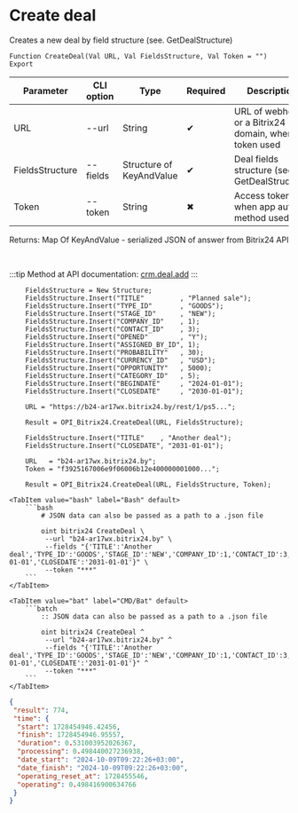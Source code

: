 ﻿---
sidebar_position: 1
---


# Create deal
 Creates a new deal by field structure (see. GetDealStructure)



`Function CreateDeal(Val URL, Val FieldsStructure, Val Token = "") Export`

  | Parameter | CLI option | Type | Required | Description |
  |-|-|-|-|-|
  | URL | --url | String | &#x2714; | URL of webhook or a Bitrix24 domain, when token used |
  | FieldsStructure | --fields | Structure of KeyAndValue | &#x2714; | Deal fields structure (see. GetDealStructure) |
  | Token | --token | String | &#x2716; | Access token, when app auth method used |

  
  Returns:  Map Of KeyAndValue - serialized JSON of answer from Bitrix24 API

<br/>

:::tip
Method at API documentation: [crm.deal.add](https://dev.1c-bitrix.ru/rest_help/crm/cdeals/crm_deal_add.php)
:::
<br/>


```bsl title="1C:Enterprise/OneScript code example"
    FieldsStructure = New Structure;
    FieldsStructure.Insert("TITLE"         , "Planned sale");
    FieldsStructure.Insert("TYPE_ID"       , "GOODS");
    FieldsStructure.Insert("STAGE_ID"      , "NEW");
    FieldsStructure.Insert("COMPANY_ID"    , 1);
    FieldsStructure.Insert("CONTACT_ID"    , 3);
    FieldsStructure.Insert("OPENED"        , "Y");
    FieldsStructure.Insert("ASSIGNED_BY_ID", 1);
    FieldsStructure.Insert("PROBABILITY"   , 30);
    FieldsStructure.Insert("CURRENCY_ID"   , "USD");
    FieldsStructure.Insert("OPPORTUNITY"   , 5000);
    FieldsStructure.Insert("CATEGORY_ID"   , 5);
    FieldsStructure.Insert("BEGINDATE"     , "2024-01-01");
    FieldsStructure.Insert("CLOSEDATE"     , "2030-01-01");

    URL = "https://b24-ar17wx.bitrix24.by/rest/1/ps5...";

    Result = OPI_Bitrix24.CreateDeal(URL, FieldsStructure);

    FieldsStructure.Insert("TITLE"    , "Another deal");
    FieldsStructure.Insert("CLOSEDATE", "2031-01-01");

    URL   = "b24-ar17wx.bitrix24.by";
    Token = "f3925167006e9f06006b12e400000001000...";

    Result = OPI_Bitrix24.CreateDeal(URL, FieldsStructure, Token);
```
 

 <Tabs>
  
    <TabItem value="bash" label="Bash" default>
        ```bash
            # JSON data can also be passed as a path to a .json file
            
            oint bitrix24 CreateDeal \
             --url "b24-ar17wx.bitrix24.by" \
             --fields "{'TITLE':'Another deal','TYPE_ID':'GOODS','STAGE_ID':'NEW','COMPANY_ID':1,'CONTACT_ID':3,'OPENED':'Y','ASSIGNED_BY_ID':1,'PROBABILITY':30,'CURRENCY_ID':'USD','OPPORTUNITY':5000,'CATEGORY_ID':5,'BEGINDATE':'2024-01-01','CLOSEDATE':'2031-01-01'}" \
             --token "***"
        ```
    </TabItem>
  
    <TabItem value="bat" label="CMD/Bat" default>
        ```batch
            :: JSON data can also be passed as a path to a .json file
            
            oint bitrix24 CreateDeal ^
             --url "b24-ar17wx.bitrix24.by" ^
             --fields "{'TITLE':'Another deal','TYPE_ID':'GOODS','STAGE_ID':'NEW','COMPANY_ID':1,'CONTACT_ID':3,'OPENED':'Y','ASSIGNED_BY_ID':1,'PROBABILITY':30,'CURRENCY_ID':'USD','OPPORTUNITY':5000,'CATEGORY_ID':5,'BEGINDATE':'2024-01-01','CLOSEDATE':'2031-01-01'}" ^
             --token "***"
        ```
    </TabItem>
</Tabs>


```json title="Result"
{
 "result": 774,
 "time": {
  "start": 1728454946.42456,
  "finish": 1728454946.95557,
  "duration": 0.531003952026367,
  "processing": 0.498440027236938,
  "date_start": "2024-10-09T09:22:26+03:00",
  "date_finish": "2024-10-09T09:22:26+03:00",
  "operating_reset_at": 1728455546,
  "operating": 0.498416900634766
 }
}
```

